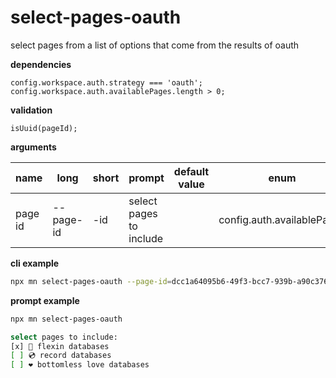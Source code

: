 # select-pages-oauth

select pages from a list of options that come from the results of oauth

**dependencies**

```tsx
config.workspace.auth.strategy === 'oauth';
config.workspace.auth.availablePages.length > 0;
```

**validation**

```tsx
isUuid(pageId);
```

**arguments**

| name    | long      | short | prompt                  | default value | enum                       |
| ------- | --------- | ----- | ----------------------- | ------------- | -------------------------- |
| page id | --page-id | -id   | select pages to include |               | config.auth.availablePages |

**cli example**

```sh title="terminal"
npx mn select-pages-oauth --page-id=dcc1a64095b6-49f3-bcc7-939b-a90c3764
```

**prompt example**

```sh title="terminal"
npx mn select-pages-oauth
```

```sh
select pages to include:
[x] 💪 flexin databases
[ ] 💿 record databases
[ ] ❤️ bottomless love databases
```
